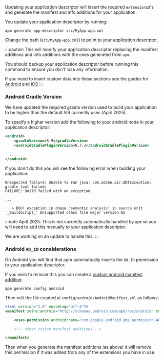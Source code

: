 

Updating your application descriptor will insert the required `extensionID`'s and generate the manifest and info additions for your application. 

You update your application descriptor by running:

```
apm generate app-descriptor src/MyApp-app.xml
```

Change the path (`src/MyApp-app.xml`) to point to your application descriptor.

:::caution
This will modify your application descriptor replacing the manifest additions and info additions with the ones generated from `apm`. 

You should backup your application descriptor before running this command to ensure you don't lose any information.

If you need to insert custom data into these sections see the guides for [Android](https://github.com/airsdk/apm/wiki/Usage-Generate#android) and [iOS](https://github.com/airsdk/apm/wiki/Usage-Generate#ios)
:::



### Android Gradle Version 

We have updated the required gradle version used to build your application to be higher than the default AIR currently uses (April 2025). 

To specify a higher version add the following to your android node in your application descriptor:

```xml
<android>
    <gradleVersion>8.9</gradleVersion>
    <androidGradlePluginVersion>8.7.3</androidGradlePluginVersion>

  ...
</android>
```

If you don't do this you will see the following error when building your application:

```
Unexpected failure: Unable to run java: com.adobe.air.ADTException: gradle tool failed: 
FAILURE: Build failed with an exception.

...

   > BUG! exception in phase 'semantic analysis' in source unit '_BuildScript_' Unsupported class file major version 65
```

:::note
April 2025: This is not currently automatically handled by `apm` so you will need to add this manually to your application descriptor.

We are working on an update to handle this.
:::



### Android `AD_ID` considerations

On Android you will find that apm automatically inserts the `AD_ID` permission to your application descriptor. 

If you wish to remove this you can create a [custom android manifest addition](https://github.com/airsdk/apm/wiki/Usage-Generate#android):


```
apm generate config android
```
 
Then edit the file created at `config/android/AndroidManifest.xml` as follows:

```xml
<?xml version="1.0" encoding="utf-8"?>
<manifest xmlns:android="http://schemas.android.com/apk/res/android" xmlns:tools="http://schemas.android.com/tools">

    <uses-permission android:name="com.google.android.gms.permission.AD_ID" tools:node="remove"/>

    <!-- other custom manifest additions -->

</manifest>
```

Then when you generate the manifest additions (as above) it will remove this permission if it was added from any of the extensions you have in use.


